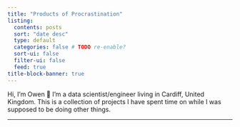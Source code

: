 ```yaml
---
title: "Products of Procrastination"
listing:
  contents: posts
  sort: "date desc"
  type: default
  categories: false # TODO re-enable?
  sort-ui: false
  filter-ui: false
  feed: true
title-block-banner: true
---
```


Hi, I'm Owen 👋 I'm a data scientist/engineer living in Cardiff, United Kingdom. This is a collection of projects I have spent time on while I was supposed to be doing other things.

---

